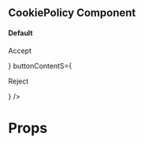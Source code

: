 

<Meta title="Core|Organisms/CookiePolicy" />


## CookiePolicy Component


#### Default
<Preview>
  <Story name="default">
      <CookiePolicy
      title={'Cookie Policy'}
      text={`Lorem Ipsum is simply dummy text of the printing and typesetting industry. Lorem Ipsum has been the industrys standard dummy text ever since the 1500s.`}
      buttonContentF={<p>Accept</p>}
      buttonContentS={<p>Reject</p>}
    />
  </Story>
</Preview>


# Props

<Props of={CookiePolicy} />